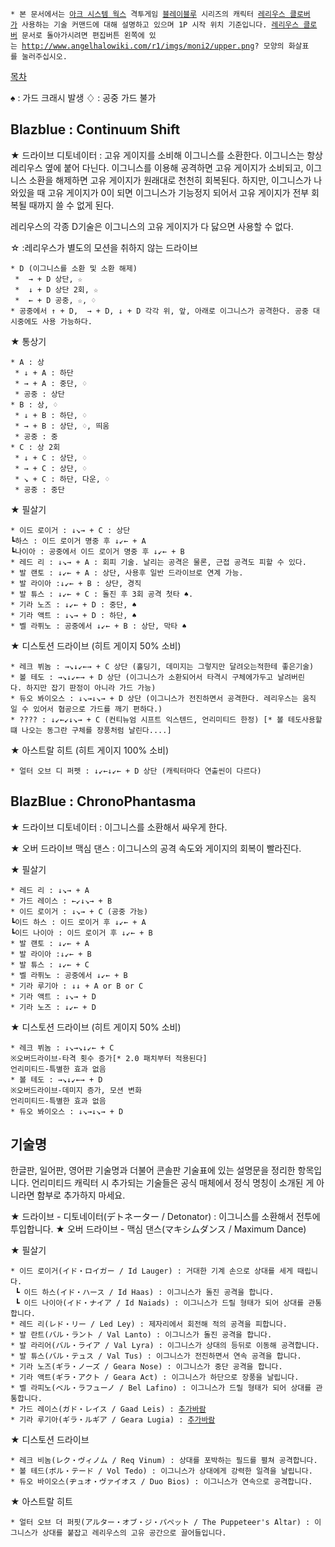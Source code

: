  * 본 문서에서는 [[아크 시스템 웍스]] 격투게임 [[블레이블루]] 시리즈의 캐릭터 [[레리우스 클로버]]가 사용하는 기술 커맨드에 대해 설명하고 있으며 1P 시작 위치 기준입니다. [[레리우스 클로버]] 문서로 돌아가시려면 편집버튼 왼쪽에 있는 http://www.angelhalowiki.com/r1/imgs/moni2/upper.png? 모양의 화살표를 눌러주십시오.

[[목차]]

♠ : 가드 크래시 발생
♢ : 공중 가드 불가

== Blazblue : Continuum Shift ==
★ 드라이브
디토네이터 : 고유 게이지를 소비해 이그니스를 소환한다. 이그니스는 항상 레리우스 옆에 붙어 다닌다. 이그니스를 이용해 공격하면 고유 게이지가 소비되고, 이그니스 소환을 해제하면 고유 게이지가 원래대로 천천히 회복된다. 하지만, 이그니스가 나와있을 때 고유 게이지가 0이 되면 이그니스가 기능정지 되어서 고유 게이지가 전부 회복될 때까지 쓸 수 없게 된다. 

레리우스의 각종 D기술은 이그니스의 고유 게이지가 다 닳으면 사용할 수 없다.

☆ :레리우스가 별도의 모션을 취하지 않는 드라이브
 * D (이그니스를 소환 및 소환 해제)
  *  → + D 상단, ☆
  *  ↓ + D 상단 2회, ☆
  *  ← + D 공중, ☆, ♢
 * 공중에서 ↑ + D,  → + D, ↓ + D 각각 위, 앞, 아래로 이그니스가 공격한다. 공중 대시중에도 사용 가능하다.

★ 통상기
 * A : 상
  * ↓ + A : 하단
  * → + A : 중단, ♢
  * 공중 : 상단
 * B : 상, ♢
  * ↓ + B : 하단, ♢
  * → + B : 상단, ♢, 띄움
  * 공중 : 중
 * C : 상 2회
  * ↓ + C : 상단, ♢
  * → + C : 상단, ♢
  * ↘ + C : 하단, 다운, ♢
  * 공중 : 중단

★ 필살기
 * 이드 로이거 : ↓↘→ + C : 상단
 ┗하스 : 이드 로이거 명중 후 ↓↙← + A
 ┗나이아 : 공중에서 이드 로이거 명중 후 ↓↙← + B
 * 레드 리 : ↓↘→ + A : 회피 기술. 날리는 공격은 물론, 근접 공격도 피할 수 있다.
 * 발 랜토 : ↓↙← + A : 상단, 사용후 일반 드라이브로 연계 가능.
 * 발 라이아 :↓↙← + B : 상단, 경직
 * 발 튜스 : ↓↙← + C : 돌진 후 3회 공격 첫타 ♠.
 * 기라 노즈 : ↓↙← + D : 중단, ♠
 * 기라 액트 : ↓↘→ + D : 하단, ♠
 * 벨 라퓌노 : 공중에서 ↓↙← + B : 상단, 막타 ♠

★ 디스토션 드라이브 (히트 게이지 50% 소비)
 * 레크 뷔놈 : →↘↓↙←→ + C 상단 (홀딩기, 데미지는 그렇지만 달려오는적한테 좋은기술)
 * 볼 테도 : →↘↓↙←→ + D 상단 (이그니스가 소환되어서 타격시 구체에가두고 날려버린다. 하지만 잡기 판정이 아니라 가드 가능)
 * 듀오 봐이오스 : ↓↘→↓↘→ + D 상단 (이그니스가 전진하면서 공격한다. 레리우스는 움직일 수 있어서 협공으로 가드를 깨기 편하다.)
 * ???? : ↓↙←↙↓↘→ + C (컨티뉴엄 시프트 익스텐드, 언리미티드 한정) [* 볼 테도사용할떄 나오는 동그란 구체를 장풍처럼 날린다....]

★ 아스트랄 히트 (히트 게이지 100% 소비)
 * 얼터 오브 디 퍼펫 : ↓↙←↓↙← + D 상단 (캐릭터마다 연출씬이 다르다)

== BlazBlue : ChronoPhantasma ==
★ 드라이브
디토네이터 : 이그니스를 소환해서 싸우게 한다.

★ 오버 드라이브
맥심 댄스 : 이그니스의 공격 속도와 게이지의 회복이 빨라진다.

★ 필살기
 * 레드 리 : ↓↘→ + A
 * 가드 레이스 : ←↙↓↘→ + B
 * 이드 로이거 : ↓↘→ + C (공중 가능)
 ┗이드 하스 : 이드 로이거 후 ↓↙← + A
 ┗이드 나이아 : 이드 로이거 후 ↓↙← + B
 * 발 랜토 : ↓↙← + A
 * 발 라이아 :↓↙← + B
 * 발 튜스 : ↓↙← + C
 * 벨 라퓌노 : 공중에서 ↓↙← + B
 * 기라 루기아 : ↓↓ + A or B or C
 * 기라 액트 : ↓↘→ + D
 * 기라 노즈 : ↓↙← + D

★ 디스토션 드라이브 (히트 게이지 50% 소비)
 * 레크 뷔놈 : ↓↘→↘↓↙← + C
 ※오버드라이브-타격 횟수 증가[* 2.0 패치부터 적용된다]
 언리미티드-특별한 효과 없음
 * 볼 테도 : →↘↓↙←→ + D
 ※오버드라이브-데미지 증가, 모션 변화
 언리미티드-특별한 효과 없음
 * 듀오 봐이오스 : ↓↘→↓↘→ + D

== 기술명 ==
한글판, 일어판, 영어판 기술명과 더불어 콘솔판 기술표에 있는 설명문을 정리한 항목입니다. 언리미티드 캐릭터 시 추가되는 기술들은 공식 매체에서 정식 명칭이 소개된 게 아니라면 함부로 추가하지 마세요.

★ 드라이브 - 디토네이터(デトネーター / Detonator) : 이그니스를 소환해서 전투에 투입합니다.
★ 오버 드라이브 - 맥심 댄스(マキシムダンス / Maximum Dance)

★ 필살기
 * 이드 로이거(イド・ロイガー / Id Lauger) : 거대한 기계 손으로 상대를 세게 때립니다.
  ┗ 이드 하스(イド・ハース / Id Haas) : 이그니스가 돌진 공격을 합니다.
  ┗ 이드 나이아(イド・ナイア / Id Naiads) : 이그니스가 드릴 형태가 되어 상대를 관통합니다.
 * 레드 리(レド・リー / Led Ley) : 제자리에서 회전해 적의 공격을 피합니다.
 * 발 란트(バル・ラント / Val Lanto) : 이그니스가 돌진 공격을 합니다.
 * 발 라리어(バル・ライア / Val Lyra) : 이그니스가 상대의 등뒤로 이동해 공격합니다.
 * 발 튜스(バル・テュス / Val Tus) : 이그니스가 전진하면서 연속 공격을 합니다.
 * 기라 노즈(ギラ・ノーズ / Geara Nose) : 이그니스가 중단 공격을 합니다.
 * 기라 액트(ギラ・アクト / Geara Act) : 이그니스가 하단으로 장풍을 날립니다.
 * 벨 라피노(ベル・ラフューノ / Bel Lafino) : 이그니스가 드릴 형태가 되어 상대를 관통합니다.
 * 가드 레이스(ガド・レイス / Gaad Leis) : [[추가바람]]
 * 기라 루기아(ギラ・ルギア / Geara Lugia) : [[추가바람]]

★ 디스토션 드라이브
 * 레크 비놈(レク・ヴィノム / Req Vinum) : 상대를 포박하는 필드를 펼쳐 공격합니다.
 * 볼 테드(ボル・テード / Vol Tedo) : 이그니스가 상대에게 강력한 일격을 날립니다.
 * 듀오 바이오스(ヂュオ・ヴァイオス / Duo Bios) : 이그니스가 연속으로 공격합니다.

★ 아스트랄 히트
 * 얼터 오브 더 퍼핏(アルター・オブ・ジ・パペット / The Puppeteer's Altar) : 이그니스가 상대를 붙잡고 레리우스의 고유 공간으로 끌어들입니다.
